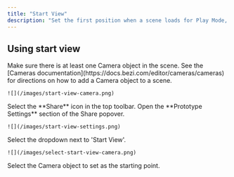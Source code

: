 ```yaml
---
title: "Start View"
description: "Set the first position when a scene loads for Play Mode, Published Mode, and Immersive Mode in VR."
---
```


## Using start view

<Steps>
  <Step title="Step 1">
    Make sure there is at least one Camera object in the scene. See the [Cameras documentation](https://docs.bezi.com/editor/cameras/cameras) for directions on how to add a Camera object to a scene.

    ![](/images/start-view-camera.png)
  </Step>

  <Step title="Step 2">
    Select the **Share** icon in the top toolbar.
  </Step>

  <Step title="Step 3">
    Open the **Prototype Settings** section of the Share popover.

    ![](/images/start-view-settings.png)
  </Step>

  <Step title="Step 4">
    Select the dropdown next to 'Start View'.

    ![](/images/select-start-view-camera.png)
  </Step>

  <Step title="Step 5">
    Select the Camera object to set as the starting point.


  </Step>
</Steps>
